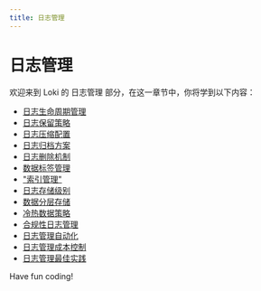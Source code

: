 ```yaml
---
title: 日志管理
---
```


# 日志管理

欢迎来到 Loki 的 日志管理 部分，在这一章节中，你将学到以下内容：

- [日志生命周期管理](./0-log-lifecycle-management.mdx)
- [日志保留策略](./1-log-retention-policy.mdx)
- [日志压缩配置](./2-log-compression-configuration.mdx)
- [日志归档方案](./3-log-archiving-solution.mdx)
- [日志删除机制](./4-log-deletion-mechanism.mdx)
- [数据标签管理](./5-data-label-management.mdx)
- ["索引管理"](./6-index-management.mdx)
- [日志存储级别](./7-log-storage-level.mdx)
- [数据分层存储](./8-data-tiered-storage.mdx)
- [冷热数据策略](./9-hot-and-cold-data-strategies.mdx)
- [合规性日志管理](./10-compliance-log-management.mdx)
- [日志管理自动化](./11-log-management-automation.mdx)
- [日志管理成本控制](./12-log-management-cost-control.mdx)
- [日志管理最佳实践](./13-log-management-best-practices.mdx)

Have fun coding!